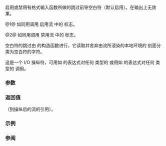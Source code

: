 {{cpp/title|skipws|noskipws}}
{{cpp/io/manip/navbar}}
{{dcl begin}}
{{dcl header|ios}}
{{dcl|num=1|
std::ios_base&amp; skipws( std::ios_base&amp; str );
}}
{{dcl|num=2|
std::ios_base&amp; noskipws( std::ios_base&amp; str );
}}
{{dcl end}}

启用或禁用有格式输入函数所做的跳过前导空白符（默认启用）。在输出上无效果。

@1@ 如同用调用 {{c|str.setf(std::ios_base::skipws)}} 启用流 {{c|str}} 中的 {{tt|skipws}} 标志。

@2@ 如同用调用 {{c|str.unsetf(std::ios_base::skipws)}} 禁用流 {{c|str}} 中的 {{tt|skipws}} 标志。

空白符的跳过由 {{lc|std::basic_istream::sentry}} 的构造函数进行，它读取并舍弃由流所浸染的本地环境的 {{lc|std::ctype}} 刻面分类为空白符的字符。

这是一个 I/O 操纵符，可用如 {{c|out &lt;&lt; std::noskipws}} 的表达式对任何 {{lc|std::basic_ostream}} 类型的 {{tt|out}} 或用如 {{c|in &gt;&gt; std::noskipws}} 的表达式对任何 {{lc|std::basic_istream}} 类型的 {{tt|in}} 调用。

===参数===
{{par begin}}
{{par|str|到 I/O 流的引用}}
{{par end}}

===返回值===
{{c|str}}（到操纵后的流的引用）。

===示例===
{{example
|code=
#include &lt;iostream&gt;
#include &lt;sstream&gt;

int main()
{
    char c1, c2, c3;
    std::istringstream("a b c") &gt;&gt; c1 &gt;&gt; c2 &gt;&gt; c3;
    std::cout &lt;&lt; "Default  behavior:"
                 " c1 = " &lt;&lt; c1 &lt;&lt; 
                 " c2 = " &lt;&lt; c2 &lt;&lt; 
                 " c3 = " &lt;&lt; c3 &lt;&lt; '\n';
    std::istringstream("a b c") &gt;&gt; std::noskipws &gt;&gt; c1 &gt;&gt; c2 &gt;&gt; c3;
    std::cout &lt;&lt; "noskipws behavior:" 
                 " c1 = " &lt;&lt; c1 &lt;&lt;
                 " c2 = " &lt;&lt; c2 &lt;&lt;
                 " c3 = " &lt;&lt; c3 &lt;&lt; '\n';
}
|output=
Default  behavior: c1 = a c2 = b c3 = c
noskipws behavior: c1 = a c2 =   c3 = b
}}

===参阅===
{{dsc begin}}
{{dsc inc|cpp/io/manip/dsc resetiosflags}}
{{dsc inc|cpp/io/manip/dsc setiosflags}}
{{dsc inc|cpp/io/manip/dsc ws}}
{{dsc end}}

{{langlinks|de|en|es|fr|it|ja|pt|ru}}